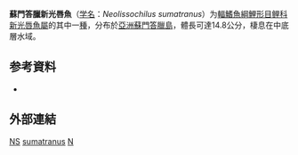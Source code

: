 {{Speciesbox
| name = 蘇門答臘新光唇魚
| status = DD
| status_system = IUCN3.1
| image = 
| genus = Neolissochilus
| species = sumatranus
| authority = [[Weber_&_de_Beaufort|Weber & de Beaufort]], 1916
| synonyms = *''Acrossocheilus sumatranus''<br><small>Weber & de Beaufort, 1916</small>
*''Lissochilus sumatranus''<br><small>Weber & de Beaufort, 1916</small>
}}

'''蘇門答臘新光唇魚'''（[[学名|学名]]：''Neolissochilus sumatranus''）为[[輻鰭魚綱|輻鰭魚綱]][[鯉形目|鯉形目]][[鲤科|鲤科]][[新光唇魚屬|新光唇魚屬]]的其中一[[種|種]]，分布於[[亞洲|亞洲]][[蘇門答臘島|蘇門答臘島]]，體長可達14.8公分，棲息在中底層水域。

== 参考資料 ==
{{refbegin}}
*{{FishBase_species|genus=Neolissochilus|species=sumatranus|year=2011|month=12}}
{{refend}}

==外部連結==
{{refbegin}}
{{Wikispecies-inline|Neolissochilus sumatranus|蘇門答臘新光唇魚}}
{{refend}}
{{Taxonbar|from=Q3764356}}

[[Category:IUCN红色名录数据缺乏物种|NS]]
[[Category:新光唇魚屬|sumatranus]]
[[Category:1916年描述的魚類|N]]


{{鯉形目小作品}}